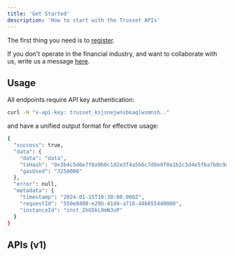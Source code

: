 ```yaml
---
title: 'Get Started'
description: 'How to start with the Trusset APIs'
---
```


The first thing you need is to [register](https://www.issuers.trusset.org/). 

If you don't operate in the financial industry, and want to collaborate with us, write us a message [here](https://www.trusset.org/contact).

## Usage 
All endpoints require API key authentication:

```bash
curl -H "x-api-key: trusset_ksjsnejwnsbkaqlwsmnsh.."
```
and have a unified output format for effective usage: 

```bash
{
  "success": true,
  "data": {
    "data": "data",
    "txHash": "0x3b4c5d6e7f8a9b0c1d2e3f4a5b6c7d8e9f0a1b2c3d4e5f6a7b8c9d0e1f2a3b4c5d",
    "gasUsed": "3250000"
  },
  "error": null,
  "metadata": {
    "timestamp": "2024-01-15T10:30:00.000Z",
    "requestId": "550e8400-e29b-41d4-a716-446655440000",
    "instanceId": "inst_2hG5kL9mN3oP"
  }
}
```

## APIs (v1)

<CardGroup cols={2}>
  <Card title="KYC Data" icon="user" href="/identity-kyc-intro">
  </Card>
    <Card title="Batch Verification" icon="users" href="/endpoints/kyc/batch-verify">
  </Card>
    <Card title="Asset Tokenization" icon="coin" href="/tokenization-intro">
  </Card>
    <Card title="Asset Management" icon="gear" href="/endpoints/tokenization/update-user-status">
  </Card>
  <Card title="Stablecoins" icon="coins" href="/stablecoin-intro">
  </Card>
  <Card title="Stock Tokenization" icon="building-columns" href="/stock-exchanges-intro">
  </Card>
  <Card title="Stock Trading" icon="chart-candlestick" href="/balancer-exchange-intro">
  </Card>
  <Card title="Stock Loans" icon="credit-card" href="/stock-loans">
  </Card>
  <Card title="Corporate Actions (Stocks)" icon="command" href="/endpoints/stock-exchange/schedule-stock-split">
  </Card> 
  <Card title="Capital Raising" icon="hands" href="/investment-framework-intro">
  </Card>

</CardGroup>